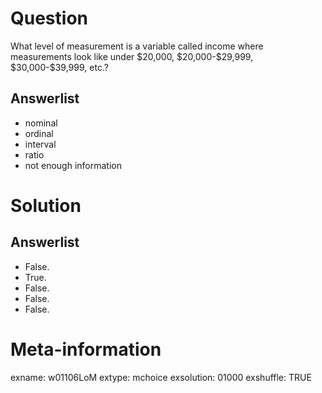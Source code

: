 Question
========
What level of measurement is a variable called income where measurements look like under $20,000, $20,000-$29,999, $30,000-$39,999, etc.?

Answerlist
----------
* nominal
* ordinal
* interval
* ratio  
* not enough information


Solution
========

Answerlist
----------
* False.
* True.
* False.
* False.
* False.


Meta-information
================
exname: w01106LoM
extype: mchoice
exsolution: 01000
exshuffle: TRUE